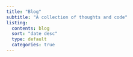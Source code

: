 ```yaml
---
title: "Blog"
subtitle: "A collection of thoughts and code"
listing:
  contents: blog
  sort: "date desc"
  type: default
  categories: true
---
```

